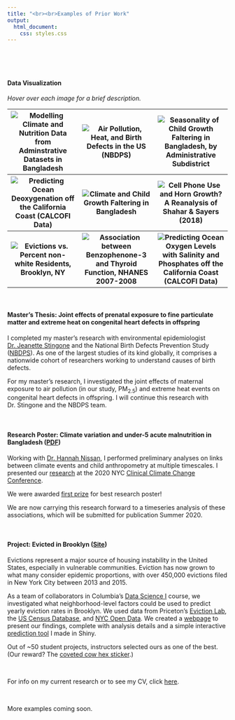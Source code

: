 ```yaml
---
title: "<br><br>Examples of Prior Work"
output: 
  html_document:
    css: styles.css
---
```


<!-- <style> -->
<!-- .main-container { -->
<!--   max-width: 90%; -->
<!--   margin-left: 0.9; -->
<!--   margin-right: auto; -->
<!-- } -->
<!-- </style> -->

&nbsp;

&nbsp;

#### **Data Visualization**

*Hover over each image for a brief description.*

<table class="gallery">
  <tr>
    <th><img class="proj-img" title="Modelling Climate and Nutrition Data from Adminstrative Datasets in Bangladesh" src="images/dotplot_sq.png" /></th>
    <th><img class="proj-img" title="Air Pollution, Heat, and Birth Defects in the US (NBDPS)" src="images/figure_1_hq_color_sq.jpg" /></th>
    <th><img class="proj-img" title="Seasonality of Child Growth Faltering in Bangladesh, by Administrative Subdistrict" src="images/bangla_map_figure_sq.png" /></th>
  </tr>
  <tr>
    <th><img class="proj-img" title="Predicting Ocean Deoxygenation off the California Coast (CALCOFI Data)" src="images/fig2_sq.jpg" /></th>
    <th><img class="proj-img" title="Climate and Child Growth Faltering in Bangladesh" src="images/weekly_prev_plot_sq.png" /></th>
    <th><img class="proj-img" title="Cell Phone Use and Horn Growth? A Reanalysis of Shahar & Sayers (2018)" src="images/fig3-4_sq.png" /></th>
  </tr>
  <tr>
    <th><img class="proj-img" title="Evictions vs. Percent non-white Residents, Brooklyn, NY" src="images/eviction_map_sq_2.jpg" /></th>
    <th><img class="proj-img" title="Association between Benzophenone-3 and Thyroid Function, NHANES 2007-2008" src="images/figure_3_sq.png" /></th>
    <th><img class="proj-img" title="Predicting Ocean Oxygen Levels with Salinity and Phosphates off the California Coast (CALCOFI Data)" src="images/pdp_sq.png" /></th>
  </tr>
</table>

&nbsp;

#### **Master's Thesis: Joint effects of prenatal exposure to fine particulate matter and extreme heat on congenital heart defects in offspring**

I completed my master's research with environmental epidemiologist [Dr. Jeanette Stingone](https://www.mailman.columbia.edu/people/our-faculty/js5406) and the National Birth Defects Prevention Study ([NBDPS](https://www.cdc.gov/ncbddd/birthdefects/nbdps.html)). As one of the largest studies of its kind globally, it comprises a nationwide cohort of researchers working to understand causes of birth defects.

For my master's research, I investigated the joint effects of maternal exposure to air pollution (in our study, PM~2.5~) and extreme heat events on congenital heart defects in offspring. I will continue this research with Dr. Stingone and the NBDPS team.

&nbsp;

#### **Research Poster: Climate variation and under-5 acute malnutrition in Bangladesh** **([PDF](./files/poster.pdf))**
Working with [Dr. Hannah Nissan](http://www.lse.ac.uk/GranthamInstitute/profile/hannah-nissan/), I performed preliminary analyses on links between climate events and child anthropometry at multiple timescales. I presented our [research](./files/poster.pdf) at the 2020 NYC [Clinical Climate Change Conference](https://clinicalclimatechange.com/2020).

We were awarded [first prize](./images/conference.png) for best research poster!

We are now carrying this research forward to a timeseries analysis of these associations, which will be submitted for publication Summer 2020.

&nbsp;

#### **Project: Evicted in Brooklyn** **([Site](https://simmwill.github.io/evictions))**
Evictions represent a major source of housing instability in the United States, especially in vulnerable communities. Eviction has now grown to what many consider epidemic proportions, with over 450,000 evictions filed in New York City between 2013 and 2015.

As a team of collaborators in Columbia's [Data Science I](https://p8105.com) course, we investigated what neighborhood-level factors could be used to predict yearly eviction rates in Brooklyn. We used data from Priceton's [Eviction Lab](https://evictionlab.org), the [US Census Database](https://factfinder.census.gov/faces/nav/jsf/pages/guided_search.xhtml), and [NYC Open Data](https://www1.nyc.gov/site/planning/data-maps/open-data/dwn-nynta.page). We created a [webpage](https://simmwill.github.io/evictions) to present our findings, complete with analysis details and a simple interactive [prediction tool](https://willsimmons.shinyapps.io/model_building/) I made in Shiny.

Out of ~50 student projects, instructors selected ours as one of the best. (Our reward? The [coveted cow hex sticker](https://p8105.com/images/p8105_stickers.png).)

&nbsp;

For info on my current research or to see my CV, click [here](https://simmwill.github.io/cv).

&nbsp;

More examples coming soon.

&nbsp;
&nbsp;